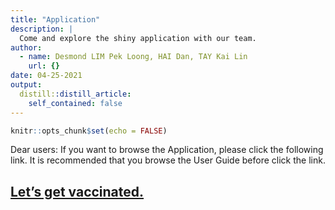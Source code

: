 ```yaml
---
title: "Application"
description: |
  Come and explore the shiny application with our team. 
author:
  - name: Desmond LIM Pek Loong, HAI Dan, TAY Kai Lin
    url: {}
date: 04-25-2021
output:
  distill::distill_article:
    self_contained: false
---
```



```r
knitr::opts_chunk$set(echo = FALSE)
```

Dear users:
  If you want to browse the Application, please click the following link. It is recommended that you browse the User Guide before click the link. 

## <a href="https://danhai.shinyapps.io/ISSS608_SHINY/">Let's get vaccinated. </a> 


